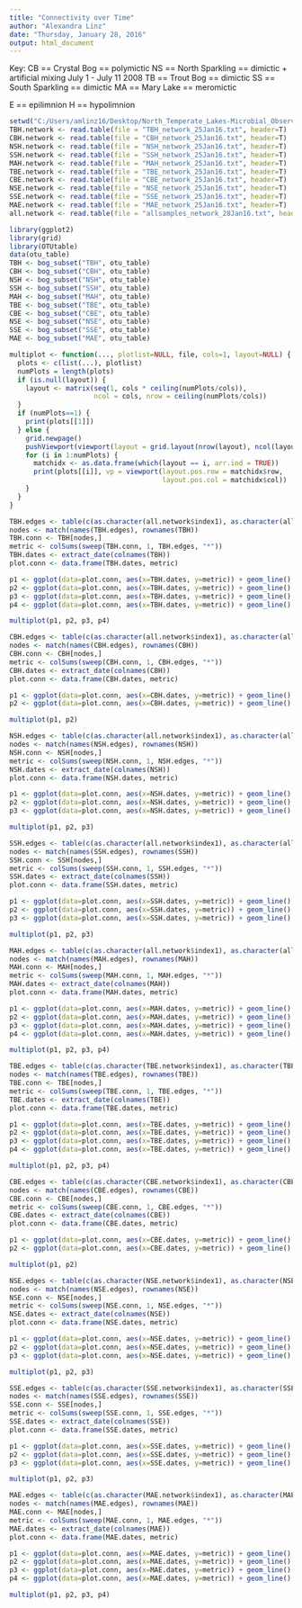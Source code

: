 ```yaml
---
title: "Connectivity over Time"
author: "Alexandra Linz"
date: "Thursday, January 28, 2016"
output: html_document
---
```

Key:
CB == Crystal Bog == polymictic
NS == North Sparkling == dimictic + artificial mixing July 1 - July 11 2008
TB == Trout Bog == dimictic
SS == South Sparkling == dimictic
MA == Mary Lake == meromictic

E == epilimnion
H == hypolimnion


```r
setwd("C:/Users/amlinz16/Desktop/North_Temperate_Lakes-Microbial_Observatory/Network_analysis")
TBH.network <- read.table(file = "TBH_network_25Jan16.txt", header=T)
CBH.network <- read.table(file = "CBH_network_25Jan16.txt", header=T)
NSH.network <- read.table(file = "NSH_network_25Jan16.txt", header=T)
SSH.network <- read.table(file = "SSH_network_25Jan16.txt", header=T)
MAH.network <- read.table(file = "MAH_network_25Jan16.txt", header=T)
TBE.network <- read.table(file = "TBE_network_25Jan16.txt", header=T)
CBE.network <- read.table(file = "CBE_network_25Jan16.txt", header=T)
NSE.network <- read.table(file = "NSE_network_25Jan16.txt", header=T)
SSE.network <- read.table(file = "SSE_network_25Jan16.txt", header=T)
MAE.network <- read.table(file = "MAE_network_25Jan16.txt", header=T)
all.network <- read.table(file = "allsamples_network_28Jan16.txt", header=T)

library(ggplot2)
library(grid)
library(OTUtable)
data(otu_table)
TBH <- bog_subset("TBH", otu_table)
CBH <- bog_subset("CBH", otu_table)
NSH <- bog_subset("NSH", otu_table)
SSH <- bog_subset("SSH", otu_table)
MAH <- bog_subset("MAH", otu_table)
TBE <- bog_subset("TBE", otu_table)
CBE <- bog_subset("CBE", otu_table)
NSE <- bog_subset("NSE", otu_table)
SSE <- bog_subset("SSE", otu_table)
MAE <- bog_subset("MAE", otu_table)

multiplot <- function(..., plotlist=NULL, file, cols=1, layout=NULL) {
  plots <- c(list(...), plotlist)
  numPlots = length(plots)
  if (is.null(layout)) {
    layout <- matrix(seq(1, cols * ceiling(numPlots/cols)),
                     ncol = cols, nrow = ceiling(numPlots/cols))
  }
  if (numPlots==1) {
    print(plots[[1]])   
  } else {
    grid.newpage()
    pushViewport(viewport(layout = grid.layout(nrow(layout), ncol(layout))))
    for (i in 1:numPlots) {
      matchidx <- as.data.frame(which(layout == i, arr.ind = TRUE))
      print(plots[[i]], vp = viewport(layout.pos.row = matchidx$row,
                                      layout.pos.col = matchidx$col))
    }
  }
}

```



```r
TBH.edges <- table(c(as.character(all.network$index1), as.character(all.network$index2)))
nodes <- match(names(TBH.edges), rownames(TBH))
TBH.conn <- TBH[nodes,]
metric <- colSums(sweep(TBH.conn, 1, TBH.edges, "*"))
TBH.dates <- extract_date(colnames(TBH))
plot.conn <- data.frame(TBH.dates, metric)

p1 <- ggplot(data=plot.conn, aes(x=TBH.dates, y=metric)) + geom_line() + coord_cartesian(xlim=extract_date(c("TBH15May05", "TBH25Nov05"))) + ggtitle("TBH Connectivity")
p2 <- ggplot(data=plot.conn, aes(x=TBH.dates, y=metric)) + geom_line() + coord_cartesian(xlim=extract_date(c("TBH15May07", "TBH25Nov07")), ylim=c(0,500))
p3 <- ggplot(data=plot.conn, aes(x=TBH.dates, y=metric)) + geom_line() + coord_cartesian(xlim=extract_date(c("TBH15May08", "TBH25Nov08")), ylim=c(0,500))
p4 <- ggplot(data=plot.conn, aes(x=TBH.dates, y=metric)) + geom_line() + coord_cartesian(xlim=extract_date(c("TBH15May09", "TBH25Nov09")), ylim=c(0,500))

multiplot(p1, p2, p3, p4)
```

```r
CBH.edges <- table(c(as.character(all.network$index1), as.character(all.network$index2)))
nodes <- match(names(CBH.edges), rownames(CBH))
CBH.conn <- CBH[nodes,]
metric <- colSums(sweep(CBH.conn, 1, CBH.edges, "*"))
CBH.dates <- extract_date(colnames(CBH))
plot.conn <- data.frame(CBH.dates, metric)

p1 <- ggplot(data=plot.conn, aes(x=CBH.dates, y=metric)) + geom_line() + coord_cartesian(xlim=extract_date(c("CBH15May07", "CBH25Nov07"))) + ggtitle("CBH Connectivity")
p2 <- ggplot(data=plot.conn, aes(x=CBH.dates, y=metric)) + geom_line() + coord_cartesian(xlim=extract_date(c("CBH15May09", "CBH25Nov09")))

multiplot(p1, p2)
```

```r
NSH.edges <- table(c(as.character(all.network$index1), as.character(all.network$index2)))
nodes <- match(names(NSH.edges), rownames(NSH))
NSH.conn <- NSH[nodes,]
metric <- colSums(sweep(NSH.conn, 1, NSH.edges, "*"))
NSH.dates <- extract_date(colnames(NSH))
plot.conn <- data.frame(NSH.dates, metric)

p1 <- ggplot(data=plot.conn, aes(x=NSH.dates, y=metric)) + geom_line() + coord_cartesian(xlim=extract_date(c("NSH15May07", "NSH25Nov07")))  + ggtitle("NSH Connectivity")
p2 <- ggplot(data=plot.conn, aes(x=NSH.dates, y=metric)) + geom_line() + coord_cartesian(xlim=extract_date(c("NSH15May08", "NSH25Nov08")))
p3 <- ggplot(data=plot.conn, aes(x=NSH.dates, y=metric)) + geom_line() + coord_cartesian(xlim=extract_date(c("NSH15May09", "NSH25Nov09")))

multiplot(p1, p2, p3)
```

```r
SSH.edges <- table(c(as.character(all.network$index1), as.character(all.network$index2)))
nodes <- match(names(SSH.edges), rownames(SSH))
SSH.conn <- SSH[nodes,]
metric <- colSums(sweep(SSH.conn, 1, SSH.edges, "*"))
SSH.dates <- extract_date(colnames(SSH))
plot.conn <- data.frame(SSH.dates, metric)

p1 <- ggplot(data=plot.conn, aes(x=SSH.dates, y=metric)) + geom_line() + coord_cartesian(xlim=extract_date(c("SSH15May07", "SSH25Nov07"))) + ggtitle("SSH Connectivity")
p2 <- ggplot(data=plot.conn, aes(x=SSH.dates, y=metric)) + geom_line() + coord_cartesian(xlim=extract_date(c("SSH15May08", "SSH25Nov08")))
p3 <- ggplot(data=plot.conn, aes(x=SSH.dates, y=metric)) + geom_line() + coord_cartesian(xlim=extract_date(c("SSH15May09", "SSH25Nov09")))

multiplot(p1, p2, p3)
```

```r
MAH.edges <- table(c(as.character(all.network$index1), as.character(all.network$index2)))
nodes <- match(names(MAH.edges), rownames(MAH))
MAH.conn <- MAH[nodes,]
metric <- colSums(sweep(MAH.conn, 1, MAH.edges, "*"))
MAH.dates <- extract_date(colnames(MAH))
plot.conn <- data.frame(MAH.dates, metric)

p1 <- ggplot(data=plot.conn, aes(x=MAH.dates, y=metric)) + geom_line() + coord_cartesian(xlim=extract_date(c("MAH15May05", "MAH25Nov05"))) + ggtitle("MAH Connectivity")
p2 <- ggplot(data=plot.conn, aes(x=MAH.dates, y=metric)) + geom_line() + coord_cartesian(xlim=extract_date(c("MAH15May07", "MAH25Nov07")))
p3 <- ggplot(data=plot.conn, aes(x=MAH.dates, y=metric)) + geom_line() + coord_cartesian(xlim=extract_date(c("MAH15May08", "MAH25Nov08")))
p4 <- ggplot(data=plot.conn, aes(x=MAH.dates, y=metric)) + geom_line() + coord_cartesian(xlim=extract_date(c("MAH15May09", "MAH25Nov09")))

multiplot(p1, p2, p3, p4)
```

```r
TBE.edges <- table(c(as.character(TBE.network$index1), as.character(TBE.network$index2)))
nodes <- match(names(TBE.edges), rownames(TBE))
TBE.conn <- TBE[nodes,]
metric <- colSums(sweep(TBE.conn, 1, TBE.edges, "*"))
TBE.dates <- extract_date(colnames(TBE))
plot.conn <- data.frame(TBE.dates, metric)

p1 <- ggplot(data=plot.conn, aes(x=TBE.dates, y=metric)) + geom_line() + coord_cartesian(xlim=extract_date(c("TBE15May05", "TBE25Nov05"))) + ggtitle("TBE Connectivity")
p2 <- ggplot(data=plot.conn, aes(x=TBE.dates, y=metric)) + geom_line() + coord_cartesian(xlim=extract_date(c("TBE15May07", "TBE25Nov07")))
p3 <- ggplot(data=plot.conn, aes(x=TBE.dates, y=metric)) + geom_line() + coord_cartesian(xlim=extract_date(c("TBE15May08", "TBE25Nov08")))
p4 <- ggplot(data=plot.conn, aes(x=TBE.dates, y=metric)) + geom_line() + coord_cartesian(xlim=extract_date(c("TBE15May09", "TBE25Nov09")))

multiplot(p1, p2, p3, p4)
```

```r
CBE.edges <- table(c(as.character(CBE.network$index1), as.character(CBE.network$index2)))
nodes <- match(names(CBE.edges), rownames(CBE))
CBE.conn <- CBE[nodes,]
metric <- colSums(sweep(CBE.conn, 1, CBE.edges, "*"))
CBE.dates <- extract_date(colnames(CBE))
plot.conn <- data.frame(CBE.dates, metric)

p1 <- ggplot(data=plot.conn, aes(x=CBE.dates, y=metric)) + geom_line() + coord_cartesian(xlim=extract_date(c("CBE15May07", "CBE25Nov07")))  + ggtitle("CBE Connectivity")
p2 <- ggplot(data=plot.conn, aes(x=CBE.dates, y=metric)) + geom_line() + coord_cartesian(xlim=extract_date(c("CBE15May09", "CBE25Nov09")))

multiplot(p1, p2)
```

```r
NSE.edges <- table(c(as.character(NSE.network$index1), as.character(NSE.network$index2)))
nodes <- match(names(NSE.edges), rownames(NSE))
NSE.conn <- NSE[nodes,]
metric <- colSums(sweep(NSE.conn, 1, NSE.edges, "*"))
NSE.dates <- extract_date(colnames(NSE))
plot.conn <- data.frame(NSE.dates, metric)

p1 <- ggplot(data=plot.conn, aes(x=NSE.dates, y=metric)) + geom_line() + coord_cartesian(xlim=extract_date(c("NSE15May07", "NSE25Nov07"))) + ggtitle("NSE Connectivity")
p2 <- ggplot(data=plot.conn, aes(x=NSE.dates, y=metric)) + geom_line() + coord_cartesian(xlim=extract_date(c("NSE15May08", "NSE25Nov08")))
p3 <- ggplot(data=plot.conn, aes(x=NSE.dates, y=metric)) + geom_line() + coord_cartesian(xlim=extract_date(c("NSE15May09", "NSE25Nov09")))

multiplot(p1, p2, p3)
```

```r
SSE.edges <- table(c(as.character(SSE.network$index1), as.character(SSE.network$index2)))
nodes <- match(names(SSE.edges), rownames(SSE))
SSE.conn <- SSE[nodes,]
metric <- colSums(sweep(SSE.conn, 1, SSE.edges, "*"))
SSE.dates <- extract_date(colnames(SSE))
plot.conn <- data.frame(SSE.dates, metric)

p1 <- ggplot(data=plot.conn, aes(x=SSE.dates, y=metric)) + geom_line() + coord_cartesian(xlim=extract_date(c("SSE15May07", "SSE25Nov07"))) + ggtitle("SSE Connectivity")
p2 <- ggplot(data=plot.conn, aes(x=SSE.dates, y=metric)) + geom_line() + coord_cartesian(xlim=extract_date(c("SSE15May08", "SSE25Nov08")))
p3 <- ggplot(data=plot.conn, aes(x=SSE.dates, y=metric)) + geom_line() + coord_cartesian(xlim=extract_date(c("SSE15May09", "SSE25Nov09")))

multiplot(p1, p2, p3)
```

```r
MAE.edges <- table(c(as.character(MAE.network$index1), as.character(MAE.network$index2)))
nodes <- match(names(MAE.edges), rownames(MAE))
MAE.conn <- MAE[nodes,]
metric <- colSums(sweep(MAE.conn, 1, MAE.edges, "*"))
MAE.dates <- extract_date(colnames(MAE))
plot.conn <- data.frame(MAE.dates, metric)

p1 <- ggplot(data=plot.conn, aes(x=MAE.dates, y=metric)) + geom_line() + coord_cartesian(xlim=extract_date(c("MAE15May05", "MAE25Nov05")), ylim=c(0, 5000)) + ggtitle("MAE Connectivity")
p2 <- ggplot(data=plot.conn, aes(x=MAE.dates, y=metric)) + geom_line() + coord_cartesian(xlim=extract_date(c("MAE15May07", "MAE25Nov07")), ylim=c(0, 5000))
p3 <- ggplot(data=plot.conn, aes(x=MAE.dates, y=metric)) + geom_line() + coord_cartesian(xlim=extract_date(c("MAE15May08", "MAE25Nov08")), ylim=c(0, 5000))
p4 <- ggplot(data=plot.conn, aes(x=MAE.dates, y=metric)) + geom_line() + coord_cartesian(xlim=extract_date(c("MAE15May09", "MAE25Nov09")), ylim=c(0, 5000))

multiplot(p1, p2, p3, p4)
```

